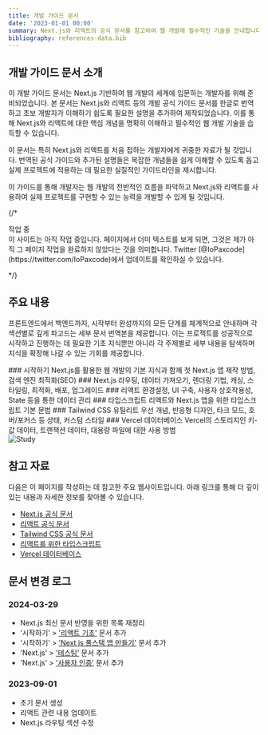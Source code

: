 ```yaml
---
title: 개발 가이드 문서
date: '2023-01-01 00:00'
summary: Next.js와 리액트의 공식 문서를 참고하여 웹 개발에 필수적인 기술을 안내합니다.
bibliography: references-data.bib
---
```


## 개발 가이드 문서 소개

이 개발 가이드 문서는 Next.js 기반하여 웹 개발의 세계에 입문하는 개발자를 위해 준비되었습니다. 본 문서는 Next.js와 리액트 등의 개발 공식 가이드 문서를 한글로 번역하고 초보 개발자가 이해하기 쉽도록 필요한 설명을 추가하여 제작되었습니다. 이를 통해 Next.js와 리액트에 대한 핵심 개념을 명확히 이해하고 필수적인 웹 개발 기술을 습득할 수 있습니다.

이 문서는 특히 Next.js와 리액트를 처음 접하는 개발자에게 귀중한 자료가 될 것입니다. 번역된 공식 가이드와 추가된 설명들은 복잡한 개념들을 쉽게 이해할 수 있도록 돕고 실제 프로젝트에 적용하는 데 필요한 실질적인 가이드라인을 제시합니다.

이 가이드를 통해 개발자는 웹 개발의 전반적인 흐름을 파악하고 Next.js와 리액트를 사용하여 실제 프로젝트를 구현할 수 있는 능력을 개발할 수 있게 될 것입니다.


{/* <Callout>
<div className="flex items-center">
  <span className="mr-2"><ShieldAlert /></span>
  <span>작업 중</span>
</div>
이 사이트는 아직 작업 중입니다. 페이지에서 더미 텍스트를 보게 되면, 그것은 제가 아직 그 페이지 작업을 완료하지 않았다는 것을 의미합니다. Twitter [@IoPaxcode](https://twitter.com/IoPaxcode)에서 업데이트를 확인하실 수 있습니다.

</Callout> */}


## 주요 내용

프론트엔드에서 백엔드까지, 시작부터 완성까지의 모든 단계를 체계적으로 안내하며 각 섹션별로 깊게 파고드는 세부 문서 번역본을 제공합니다. 이는 프로젝트를 성공적으로 시작하고 진행하는 데 필요한 기초 지식뿐만 아니라 각 주제별로 세부 내용을 탐색하며 지식을 확장해 나갈 수 있는 기회를 제공합니다.

<div className="grid sm:grid-cols-2 gap-4 mt-3">

<Card href="/docs/getting-started/nextjs-foundation">
### 시작하기
Next.js를 활용한 웹 개발의 기본 지식과 함께 첫 Next.js 앱 제작 방법, 검색 엔진 최적화(SEO)
</Card>

<Card href="/docs/nextjs">
### Next.js
라우팅, 데이터 가져오기, 렌더링 기법, 캐싱, 스타일링, 최적화, 배포, 업그레이드
</Card>

<Card href="/docs/react/learn/overview">
### 리액트
환경설정, UI 구축, 사용자 상호작용성, State 등을 통한 데이터 관리
</Card>


<Card href="/docs/typescript" disabled>
### 타입스크립트
리액트와 Next.js 앱을 위한 타입스크립트 기본 문법
</Card>

<Card href="/docs/css" disabled>
### Tailwind CSS
유틸리트 우선 개념, 반응형 디자인, 타크 모드, 호버/포커스 등 상태, 커스텀 스타일
</Card>

<Card href="/docs/vercel" disabled>
### Vercel 데이터베이스
Vercel의 스토리지인 키-값 데이터, 트랜잭션 데이터, 대용량 파일에 대한 사용 방법
</Card>

</div>

<div className="flex justify-center">
    <img src="/static/illustration/work-from-home-2.svg" alt="Study" />
</div>


## 참고 자료

다음은 이 페이지를 작성하는 데 참고한 주요 웹사이트입니다. 아래 링크를 통해 더 깊이 있는 내용과 자세한 정보를 찾아볼 수 있습니다.

- [Next.js 공식 문서](https://nextjs.org/docs)
- [리액트 공식 문서](https://react.dev/blog/2023/03/16/introducing-react-dev)
- [Tailwind CSS 공식 문서](https://tailwindcss.com/docs)
- [리액트를 위한 타입스크립트](https://react-typescript-cheatsheet.netlify.app)
- [Vercel 데이터베이스](https://vercel.com/docs/storage)


## 문서 변경 로그

### 2024-03-29
- Next.js 최신 문서 반영을 위한 목록 재정리
- '시작하기' > ['리액트 기초'](/docs/getting-started/react-foundation) 문서 추가
- '시작하기' > ['Next.js 풀스택 앱 만들기'](/docs/getting-started/nextjs-fullstack-app) 문서 추가
- 'Next.js' > ['테스팅'](/docs/nextjs/testing) 문서 추가
- 'Next.js' > ['사용자 인증'](/docs/nextjs/authentication) 문서 추가

### 2023-09-01
- 초기 문서 생성
- 리액트 관련 내용 업데이트
- Next.js 라우팅 섹션 수정

